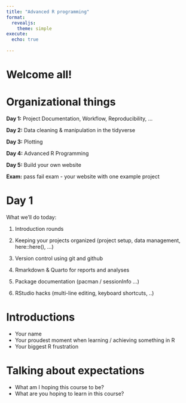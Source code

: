 ```yaml
---
title: "Advanced R programming"
format: 
  revealjs:
    theme: simple
execute: 
  echo: true
  
---
```


# Welcome all!

# Organizational things {.smaller}


**Day 1:** Project Documentation, Workflow, Reproducibility, …

**Day 2:** Data cleaning & manipulation in the tidyverse

**Day 3:** Plotting

**Day 4:** Advanced R Programming 

**Day 5:** Build your own website 

<p>

:::{.fragment}
**Exam:** pass fail exam - your website with one example project
:::

# Day 1 {.smaller}

What we'll do today:

1.  Introduction rounds

2.  Keeping your projects organized (project setup, data management, here::here(), ...)

3.  Version control using git and github

4.  Rmarkdown & Quarto for reports and analyses

5.  Package documentation (pacman / sessionInfo ...)

6.  RStudio hacks (multi-line editing, keyboard shortcuts, ..)


# Introductions

- Your name
- Your proudest moment when learning / achieving something in R
- Your biggest R frustration 


# Talking about expectations

- What am I hoping this course to be?
- What are you hoping to learn in this course?